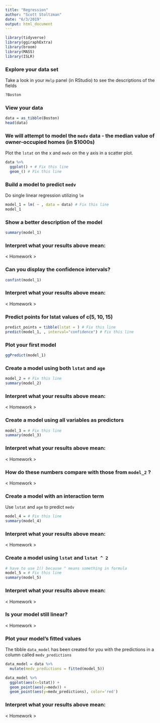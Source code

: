 ```yaml
---
title: "Regression"
author: "Scott Stoltzman"
date: "6/3/2019"
output: html_document
---
```


```r
library(tidyverse)
library(ggiraphExtra)
library(broom)
library(MASS)
library(ISLR)
```

### Explore your data set  
Take a look in your `Help` panel (in RStudio) to see the descriptions of the fields
```r
?Boston
```

### View your data
```r
data = as_tibble(Boston)
head(data)
```

### We will attempt to model the `medv` data - the median value of owner-occupied homes (in $1000s)

Plot the `lstat` on the x and `medv` on the y axis in a scatter plot.
```r
data %>%
  ggplot() + # Fix this line
  geom_() # Fix this line
```


### Build a model to predict `medv`
Do single linear regression utilizing `lm` 
```r
model_1 = lm( ~ , data = data) # Fix this line
model_1
```


### Show a better description of the model
```r
summary(model_1)
```


### Interpret what your results above mean:

< Homework >







### Can you display the confidence intervals?
```r
confint(model_1)
```

### Interpret what your results above mean:

< Homework >





### Predict points for lstat values of c(5, 10, 15)
```r
predict_points = tibble(lstat = ) # Fix this line
predict(model_1, , interval="confidence") # Fix this line
```


### Plot your first model
```r
ggPredict(model_1)
```


### Create a model using both `lstat` and `age`
```r
model_2 = # Fix this line
summary(model_2)
```


### Interpret what your results above mean:

< Homework >



### Create a model using all variables as predictors
```r
model_3 = # Fix this line
summary(model_3)
```

### Interpret what your results above mean:

< Homework >



### How do these numbers compare with those from `model_2` ?

< Homework >



### Create a model with an interaction term
Use `lstat` and `age` to predict `medv`
```r
model_4 = # Fix this line
summary(model_4)
```


### Interpret what your results above mean:

< Homework >




### Create a model using `lstat` and `lstat ^ 2`
```r
# have to use I() because ^ means something in formula
model_5 = # Fix this line
summary(model_5)
```


### Interpret what your results above mean:

< Homework >


### Is your model still linear?

< Homework >




### Plot your model's fitted values  
The tibble `data_model` has been created for you with the predictions in a column called `medv_predictions`
```r
data_model = data %>%
  mutate(medv_predictions = fitted(model_5))

data_model %>%
  ggplot(aes(x=lstat)) +
  geom_point(aes(y=medv)) + 
  geom_point(aes(y=medv_predictions), color='red')
```

### Interpret what your results above mean:

< Homework >
